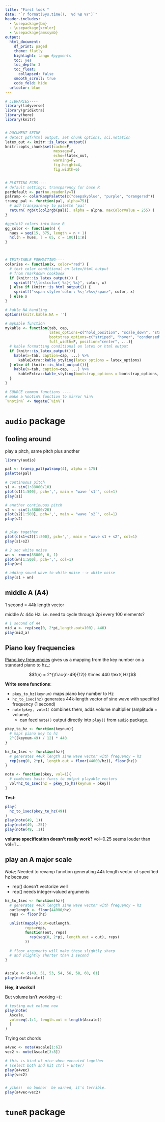 ```yaml
---
title: "First look "
date: "`r format(Sys.time(), '%d %B %Y')`"
header-includes:
  - \usepackage{bm}
  - \usepackage{xcolor}
  - \usepackage{amssymb}
output: 
  html_document:
    df_print: paged
    theme: flatly
    highlight: tango #pygments
    toc: yes
    toc_depth: 3
    toc_float:
      collapsed: false
    smooth_scroll: true
    code_fold: hide
  urlcolor: blue
---
```

  

```r
# LIBRARIES----
library(tidyverse)
library(gridExtra)
library(here)
library(knitr)


# DOCUMENT SETUP ----
# detect pdf/html output, set chunk options, sci.notation 
latex_out <- knitr::is_latex_output()
knitr::opts_chunk$set(cache=F, 
                      message=F, 
                      echo=!latex_out, 
                      warning=F, 
                      fig.height=4, 
                      fig.width=6)


# PLOTTING FCNS----
# default settings; transparency for base R
pardefault <- par(no.readonly=T)
palramp <- colorRampPalette(c("deepskyblue", "purple", "orangered"))
transp_pal <- function(pal, alpha=75){
  # add transparency to palette 'pal'
  return( rgb(t(col2rgb(pal)), alpha = alpha, maxColorValue = 255) )
} 

#ggplot2 colors into base R
gg_color <- function(n) {
  hues = seq(15, 375, length = n + 1)
  hcl(h = hues, l = 65, c = 100)[1:n]
}



# TEXT/TABLE FORMATTING----
colorize <- function(x, color="red") {
  # text color conditional on latex/html output
  # from rmarkdown cookbook
  if (knitr::is_latex_output()) {
    sprintf("\\textcolor{ %s}{ %s}", color, x)
  } else if (knitr::is_html_output()) {
    sprintf("<span style='color: %s;'>%s</span>", color, x)
  } else x
}

# kable NA handling
options(knitr.kable.NA = '')

# mykable function
mykable <- function(tab, cap,
                    latex_options=c("hold_position", "scale_down", "striped"), 
                    bootstrap_options=c("striped", "hover", "condensed"), 
                    full_width=F, position="center", ...){
  # kable formatting conditional on latex or html output
  if (knitr::is_latex_output()){
    kable(x=tab, caption=cap, ...) %>%
      kableExtra::kable_styling(latex_options = latex_options)
  } else if (knitr::is_html_output()){
    kable(x=tab, caption=cap, ...) %>%
      kableExtra::kable_styling(bootstrap_options = bootstrap_options, full_width=full_width, position=position)
  }
}

# SOURCE common functions ----
# make a %notin% function to mirror %in%
`%notin%` <- Negate(`%in%`)
```










# `audio` package

## fooling around

play a pitch, same pitch plus another

```r
library(audio)

pal <- transp_pal(palramp(4), alpha = 175)
palette(pal)

# continuous pitch
s1 <- sin(1:88000/10)
plot(s1[1:500], pch=',', main = "wave `s1`", col=1)
play(s1)

# another continuous pitch
s2 <- sin(1:88000/20)
plot(s2[1:500], pch=',', main = "wave `s2`", col=1)
play(s2)


# play together
plot(c(s1+s2)[1:500], pch=',', main = "wave s1 + s2", col=1)
play(s1+s2)

# 2 sec white noise
wn <- rnorm(88000, 0, 1)
plot(wn[1:500], pch=',', col=1)
play(wn)

# adding sound wave to white noise --> white noise
play(s1 + wn)

```





## middle A (A4)

1 second = 44k length vector

middle A: 44o Hz.  i.e. need to cycle through 2pi every 100 elements?

```r
# 1 second of A4
mid_a <- rep(seq(0, 2*pi,length.out=100), 440)
play(mid_a)
```



## Piano key frequencies

[Piano key frequencies](https://en.wikipedia.org/wiki/Piano_key_frequencies) gives us a mapping from the key number on a standard piano to hz_:

$$f(n) = 2^{\frac{n-49}{12}} \times 440 \text{ Hz}$$


__Write some functions:__

+ `pkey_to_hz(keynum)` maps piano key number to Hz
+ `hz_to_1sec(hz)` generates 44k-length vector of sine wave with specified frequency (1 second)
+ `note(pkey, vol=1)` combines them, adds volume multiplier (amplitude = volume).  
  + can feed `note()` output directly into `play()` from `audio` package. 


```r
pkey_to_hz <- function(keynum){
  # maps piano key to hz
  2^((keynum-49) / 12) * 440
}

hz_to_1sec <- function(hz){
  # generates 440k length sine wave vector with frequency = hz
  rep(seq(0, 2*pi, length.out = floor(44000/hz)), floor(hz))
}

note <- function(pkey, vol=1){
  # combines basic funcs to output playable vectors
  vol*hz_to_1sec(hz = pkey_to_hz(keynum = pkey))
}
```



__Test:__

```r
play(
  hz_to_1sec(pkey_to_hz(49))
)
play(note(49, 1))
play(note(49, .25))
play(note(49, .1))


```

__volume specification doesn't really work?__  vol=0.25 seems louder than vol=1 ... 





## play an A major scale

_Note;_ Needed to revamp function generating 44k length vector of specified hz because

+ rep() doesn't vectorize well
+ rep() needs integer-valued arguments


```r

hz_to_1sec <- function(hz){
  # generates 440k length sine wave vector with frequency = hz
  outlength <- floor(44000/hz)
  reps <- floor(hz)

  unlist(mapply(out=outlength, 
         reps=reps, 
         function(out, reps) 
           rep(seq(0, 2*pi, length.out = out), reps)
         ))
 
  # floor arguments will make these slightly sharp
  # and slightly shorter than 1 second
}


Ascale <- c(49, 51, 53, 54, 56, 58, 60, 61)
play(note(Ascale))

```

__Hey, it works!!__



But volume isn't working =(:

```r
# testing out volume now
play(note(
  Ascale, 
  vol=seq(.1:1, length.out = length(Ascale))
  )
)
```


Trying out chords
```r
a4vec <- note(Ascale[1:6])
vec2 <- note(Ascale[3:8])

# this is kind of nice when executed together
# (select both and hit ctrl + Enter)
play(a4vec)
play(vec2)


# yikes!  no bueno!  be warned, it's terrible.
play(a4vec+vec2)

```



# `tuneR` package













